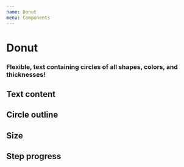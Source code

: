 ```yaml
---
name: Donut
menu: Components
---
```



# Donut

### Flexible, text containing circles of all shapes, colors, and thicknesses!

<PropsTable of={Donut} />

## Text content
<Playground>
    <Donut size={28} strokeWidth={3} color="black" circled/>
    <Donut size={28} strokeWidth={3} color="black" text={3} circled/>
</Playground>


## Circle outline
<Playground>
    <Donut size={28} strokeWidth={4} color="red" text={3} circled/>
    <Donut size={28} strokeWidth={3} color="yellow" text={3} circled/>
    <Donut size={28} strokeWidth={2} color="green" text={3} circled/>
    <Donut size={28} strokeWidth={1} color="blue" text={3} circled/>
    <Donut size={28} strokeWidth={0} color="purple" text={3}/>
</Playground>

## Size
<Playground>
    <Donut size={50} strokeWidth={3} color="black" text={3} circled/>
    <Donut size={40} strokeWidth={3} color="black" text={3} circled/>
    <Donut size={30} strokeWidth={3} color="black" text={3} circled/>
    <Donut size={20} strokeWidth={3} color="black" text={3} circled/>
    <Donut size={10} strokeWidth={3} color="black" text={3} circled/>
</Playground>

## Step progress
<Playground>
    <Donut size={28} strokeWidth={3} color="black" text={3} progress={{
        slices: 8,
        step: 3,
        color: 'orange'
    }}
    circled
    />
    <Donut size={34} strokeWidth={2} color="red" text={3} progress={{
            slices: 8,
            step: 5,
            color: 'lightgreen',
            strokeWidth: '4'
        }}
        circled
        />
</Playground>

